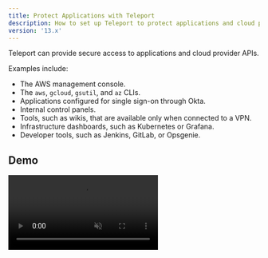 ```yaml
---
title: Protect Applications with Teleport
description: How to set up Teleport to protect applications and cloud provider APIs
version: '13.x'
---
```


Teleport can provide secure access to applications and cloud provider APIs.

Examples include:

- The AWS management console.
- The `aws`, `gcloud`, `gsutil`, and `az` CLIs.
- Applications configured for single sign-on through Okta.
- Internal control panels.
- Tools, such as wikis, that are available only when connected to a VPN.
- Infrastructure dashboards, such as Kubernetes or Grafana.
- Developer tools, such as Jenkins, GitLab, or Opsgenie.

## Demo

<video autoPlay loop muted playsInline controls>
  <source src="/assets/app-access-8dfde6c060.mp4" type="video/mp4" />

  <source src="/assets/app-access-783de4d3ef.webm" type="video/webm" />

  Your browser does not support the video tag.
</video>

## Getting started

Learn how to register an application with Teleport in our [getting started
guide](/docs/ver/13.x/application-access/getting-started).

## Cloud provider APIs

You can use Teleport to provide secure access to your cloud provider's APIs.
This means that you can prevent unauthorized usage of management consoles and
CLI tools with the same RBAC system you use to protect your infrastructure.

- [AWS Console and CLI Applications](/docs/ver/13.x/application-access/cloud-apis/aws-console): How to access
  AWS Management Console, AWS CLI, and AWS SDKs with Teleport.
- [Google Cloud CLI Applications](/docs/ver/13.x/application-access/cloud-apis/google-cloud): How to access
  Google Cloud CLI applications and SDKs with Teleport.
- [Azure CLI Applications](/docs/ver/13.x/application-access/cloud-apis/azure): How to access Azure CLI
  applications and SDKs with Teleport.

## Internal applications

You can use Teleport to enable secure access to internal applications. For
example, a load balancer might display network telemetry through a control panel
but might lack the ability to authenticate with and be accessed by resources
outside your private network.

Teleport lets team members access these resources securely, even outside a
private network, with no shared secrets.

These guides explain how to protect internal applications  with Teleport:

- [Web App Access](/docs/ver/13.x/application-access/guides/connecting-apps): How to access web apps with Teleport.
- [TCP App Access](/docs/ver/13.x/application-access/guides/tcp): How to access plain TCP apps with Teleport.
- [API Access](/docs/ver/13.x/application-access/guides/api-access): How to access REST APIs with Teleport.
- [Dynamic Registration](/docs/ver/13.x/application-access/guides/dynamic-registration): Register/unregister apps without restarting Teleport.
- [Interactive Lab](https://play.instruqt.com/teleport/invite/rgvuva4gzkon): Try Teleport using our guided Teleport application access lab.

## Teleport-signed JSON Web Tokens

These guides explain how web apps registered with Teleport can use
Teleport-signed JSON web tokens to implement authentication and authorization.

- [Introduction](/docs/ver/13.x/application-access/jwt/introduction): Introduction to JWT tokens with application access.
- [Elasticsearch](/docs/ver/13.x/application-access/jwt/elasticsearch): How to use JWT authentication with Elasticsearch.

## Okta applications

Teleport can import and grant access to Okta applications and user groups. Users
can access Okta applications through the Teleport Web UI and `tsh`, and
administrators can manage access to these applications by defining RBAC policies
in Teleport roles.

Learn more about the [Teleport Okta integration](/docs/ver/13.x/application-access/okta).

